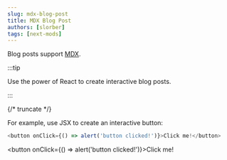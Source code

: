 ```yaml
---
slug: mdx-blog-post
title: MDX Blog Post
authors: [slorber]
tags: [next-mods]
---
```


Blog posts support [MDX](https://mdxjs.com/).

:::tip

Use the power of React to create interactive blog posts.

:::

{/* truncate */}

For example, use JSX to create an interactive button:

```js
<button onClick={() => alert('button clicked!')}>Click me!</button>
```

<button onClick={() => alert('button clicked!')}>Click me!</button>
